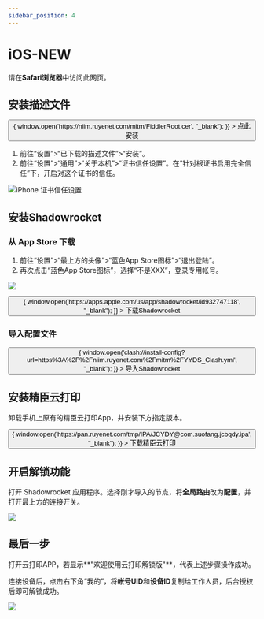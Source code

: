 ```yaml
---
sidebar_position: 4
---
```


#  iOS-NEW

请在**Safari浏览器**中访问此网页。

## 安装描述文件

<div>
  <button
    className="button button--primary button--lg"
    onClick={() => {
      window.open('https://niim.ruyenet.com/mitm/FiddlerRoot.cer', "_blank");
    }}
  >
    <Translate>点此安装</Translate>
  </button>
  <br />
</div>



1. 前往“设置”>“已下载的描述文件”>“安装”。
2. 前往“设置”>“通用”>“关于本机”>“证书信任设置”。在“针对根证书启用完全信任”下，开启对这个证书的信任。

![iPhone 证书信任设置](https://support.apple.com/library/content/dam/edam/applecare/images/zh_CN/iOS/ios15-iphone13-pro-settings-about-certificate-trust-settings.png)

## 安装Shadowrocket

### 从 App Store 下载

1. 前往“设置”>“最上方的头像”>“蓝色App Store图标”>“退出登陆”。
1. 再次点击“蓝色App Store图标”，选择“不是XXX”，登录专用帐号。

![](https://img01-xusong.91q.com/329DCCCB-85F3-4CEA-A0CC-41B42BEEEF9D.PNG)

<div>
  <button
    className="button button--primary button--lg"
    onClick={() => {
      window.open('https://apps.apple.com/us/app/shadowrocket/id932747118', "_blank");
    }}
  >
    <Translate>下载Shadowrocket</Translate>
  </button>
  <br />
</div>

### 导入配置文件

<div>
  <button
    className="button button--primary button--lg"
    onClick={() => {
      window.open('clash://install-config?url=https%3A%2F%2Fniim.ruyenet.com%2Fmitm%2FYYDS_Clash.yml', "_blank");
    }}
  >
    <Translate>导入Shadowrocket</Translate>
  </button>
  <br />
</div>

## 安装精臣云打印

卸载手机上原有的精臣云打印App，并安装下方指定版本。

<div>
  <button
    className="button button--primary button--lg"
    onClick={() => {
      window.open('https://pan.ruyenet.com/tmp/IPA/JCYDY@com.suofang.jcbqdy.ipa', "_blank");
    }}
  >
    <Translate>下载精臣云打印</Translate>
  </button>
  <br />
</div>

## 开启解锁功能

打开 Shadowrocket 应用程序。选择刚才导入的节点，将**全局路由**改为**配置**，并打开最上方的连接开关。

![](https://img01-xusong.91q.com/6F3AFE04-4123-42BE-A397-925511894881.PNG)

## 最后一步

打开云打印APP，若显示**"欢迎使用云打印解锁版"**，代表上述步骤操作成功。

连接设备后，点击右下角“我的”，将**帐号UID**和**设备ID**复制给工作人员，后台授权后即可解锁成功。

![](https://img01-xusong.91q.com/5AE66249-231F-424E-B765-6D7E89BE2F8B.jpg)